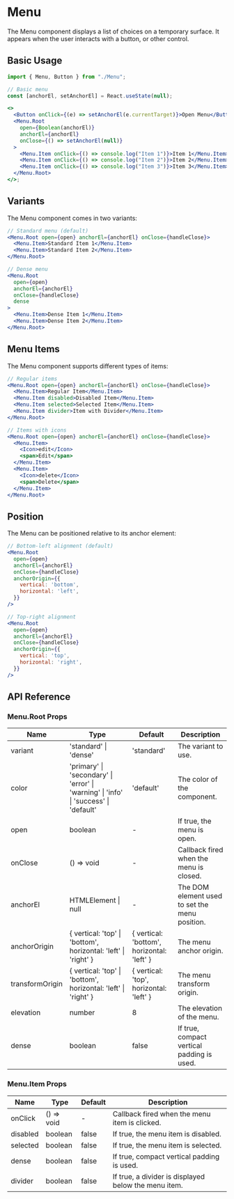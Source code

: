# Menu

The Menu component displays a list of choices on a temporary surface. It appears when the user interacts with a button, or other control.

## Basic Usage

```jsx
import { Menu, Button } from "./Menu";

// Basic menu
const [anchorEl, setAnchorEl] = React.useState(null);

<>
  <Button onClick={(e) => setAnchorEl(e.currentTarget)}>Open Menu</Button>
  <Menu.Root
    open={Boolean(anchorEl)}
    anchorEl={anchorEl}
    onClose={() => setAnchorEl(null)}
  >
    <Menu.Item onClick={() => console.log("Item 1")}>Item 1</Menu.Item>
    <Menu.Item onClick={() => console.log("Item 2")}>Item 2</Menu.Item>
    <Menu.Item onClick={() => console.log("Item 3")}>Item 3</Menu.Item>
  </Menu.Root>
</>;
```

## Variants

The Menu component comes in two variants:

```jsx
// Standard menu (default)
<Menu.Root open={open} anchorEl={anchorEl} onClose={handleClose}>
  <Menu.Item>Standard Item 1</Menu.Item>
  <Menu.Item>Standard Item 2</Menu.Item>
</Menu.Root>

// Dense menu
<Menu.Root
  open={open}
  anchorEl={anchorEl}
  onClose={handleClose}
  dense
>
  <Menu.Item>Dense Item 1</Menu.Item>
  <Menu.Item>Dense Item 2</Menu.Item>
</Menu.Root>
```

## Menu Items

The Menu component supports different types of items:

```jsx
// Regular items
<Menu.Root open={open} anchorEl={anchorEl} onClose={handleClose}>
  <Menu.Item>Regular Item</Menu.Item>
  <Menu.Item disabled>Disabled Item</Menu.Item>
  <Menu.Item selected>Selected Item</Menu.Item>
  <Menu.Item divider>Item with Divider</Menu.Item>
</Menu.Root>

// Items with icons
<Menu.Root open={open} anchorEl={anchorEl} onClose={handleClose}>
  <Menu.Item>
    <Icon>edit</Icon>
    <span>Edit</span>
  </Menu.Item>
  <Menu.Item>
    <Icon>delete</Icon>
    <span>Delete</span>
  </Menu.Item>
</Menu.Root>
```

## Position

The Menu can be positioned relative to its anchor element:

```jsx
// Bottom-left alignment (default)
<Menu.Root
  open={open}
  anchorEl={anchorEl}
  onClose={handleClose}
  anchorOrigin={{
    vertical: 'bottom',
    horizontal: 'left',
  }}
/>

// Top-right alignment
<Menu.Root
  open={open}
  anchorEl={anchorEl}
  onClose={handleClose}
  anchorOrigin={{
    vertical: 'top',
    horizontal: 'right',
  }}
/>
```

## API Reference

### Menu.Root Props

| Name            | Type                                                                                 | Default                                    | Description                                    |
| --------------- | ------------------------------------------------------------------------------------ | ------------------------------------------ | ---------------------------------------------- |
| variant         | 'standard' \| 'dense'                                                                | 'standard'                                 | The variant to use.                            |
| color           | 'primary' \| 'secondary' \| 'error' \| 'warning' \| 'info' \| 'success' \| 'default' | 'default'                                  | The color of the component.                    |
| open            | boolean                                                                              | -                                          | If true, the menu is open.                     |
| onClose         | () => void                                                                           | -                                          | Callback fired when the menu is closed.        |
| anchorEl        | HTMLElement \| null                                                                  | -                                          | The DOM element used to set the menu position. |
| anchorOrigin    | { vertical: 'top' \| 'bottom', horizontal: 'left' \| 'right' }                       | { vertical: 'bottom', horizontal: 'left' } | The menu anchor origin.                        |
| transformOrigin | { vertical: 'top' \| 'bottom', horizontal: 'left' \| 'right' }                       | { vertical: 'top', horizontal: 'left' }    | The menu transform origin.                     |
| elevation       | number                                                                               | 8                                          | The elevation of the menu.                     |
| dense           | boolean                                                                              | false                                      | If true, compact vertical padding is used.     |

### Menu.Item Props

| Name     | Type       | Default | Description                                          |
| -------- | ---------- | ------- | ---------------------------------------------------- |
| onClick  | () => void | -       | Callback fired when the menu item is clicked.        |
| disabled | boolean    | false   | If true, the menu item is disabled.                  |
| selected | boolean    | false   | If true, the menu item is selected.                  |
| dense    | boolean    | false   | If true, compact vertical padding is used.           |
| divider  | boolean    | false   | If true, a divider is displayed below the menu item. |
